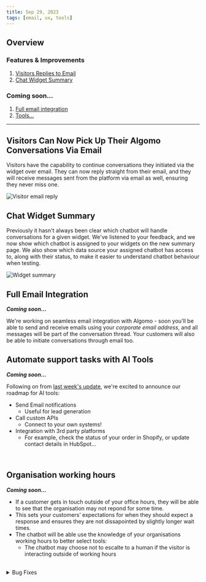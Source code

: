 ```yaml
---
title: Sep 29, 2023
tags: [email, ux, tools]
---
```


## Overview

### Features & Improvements

1. [Visitors Replies to Email](#visitor-email)
2. [Chat Widget Summary](#widget)

### Coming soon...

1. [Full email integration](#email)
2. [Tools...](#tools)

---

<h2 id="visitor-email">
  Visitors Can Now Pick Up Their Algomo Conversations Via Email
</h2>

Visitors have the capability to continue conversations they initiated via the widget over email. They can now reply straight from their email, and they will receive messages sent from the platform via email as well, ensuring they never miss one.

![Visitor email reply](./assets/images/visitor-email.png)

<h2 id="widget">Chat Widget Summary</h2>

Previously it hasn't always been clear which chatbot will handle conversations for a given widget.
We've listened to your feedback, and we now show which chatbot is assigned to your widgets on the new summary page.
We also show which data source your assigned chatbot has access to, along with their status, to make it easier to understand chatbot behaviour when testing.

![Widget summary](./assets/images/widget-chatbot-overview.png)

<h2 id="email">Full Email Integration</h2>

**_Coming soon..._**

We're working on seamless email integration with Algomo - soon you'll be able to send and receive emails using your _corporate email address_, and all messages will be part of the conversation thread.
Your customers will also be able to initiate conversations through email too.

<h2 id="tools">Automate support tasks with AI Tools</h2>

**_Coming soon..._**

Following on from [last week's update](../22), we're excited to announce our roadmap for AI tools:

- Send Email notifications
  - Useful for lead generation
- Call custom APIs
  - Connect to your own systems!
- Integration with 3rd party platforms
  - For example, check the status of your order in Shopify, or update contact details in HubSpot...

<br />

<h2 id="tools">Organisation working hours</h2>

**_Coming soon..._**

- If a customer gets in touch outside of your office hours, they will be able to see that the organisation may not repond for some time. 
- This sets your customers’ expectations for when they should expect a response and ensures they are not dissapointed by slightly longer wait times.
- The chatbot will be able use the knowledge of your organisations working hours to better select tools:
  - The chatbot may choose not to escalte to a human if the visitor is interacting outside of working hours

<br />

<details>
  <summary>Bug Fixes</summary>

- More web scraping reliability improvements
- Fixed random name / colour selection for new visitors with no conctact details
- Fix conversation usage reporting at month boundary
- Fixed bug where changing languages deletes all suggested questions from widgets
- Fixed minor checkout bug for subscription trials

</details>

<br />

